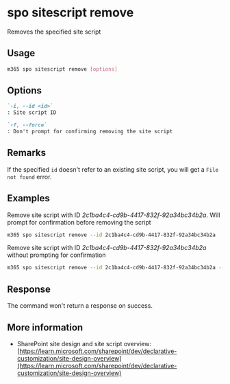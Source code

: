 
# spo sitescript remove

Removes the specified site script

## Usage

```sh
m365 spo sitescript remove [options]
```

## Options

```md definition-list
`-i, --id <id>`
: Site script ID

`-f, --force`
: Don't prompt for confirming removing the site script
```

<Global />

## Remarks

If the specified `id` doesn't refer to an existing site script, you will get a `File not found` error.

## Examples

Remove site script with ID _2c1ba4c4-cd9b-4417-832f-92a34bc34b2a_. Will prompt for confirmation before removing the script

```sh
m365 spo sitescript remove --id 2c1ba4c4-cd9b-4417-832f-92a34bc34b2a
```

Remove site script with ID _2c1ba4c4-cd9b-4417-832f-92a34bc34b2a_ without prompting for confirmation

```sh
m365 spo sitescript remove --id 2c1ba4c4-cd9b-4417-832f-92a34bc34b2a --force
```

## Response

The command won't return a response on success.

## More information

- SharePoint site design and site script overview: [https://learn.microsoft.com/sharepoint/dev/declarative-customization/site-design-overview](https://learn.microsoft.com/sharepoint/dev/declarative-customization/site-design-overview)
